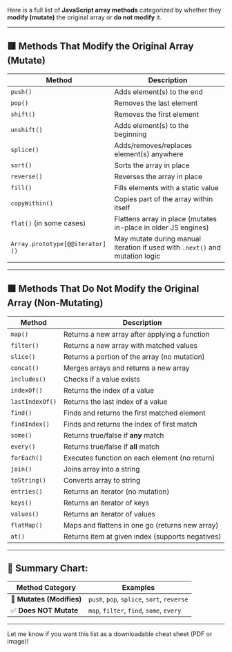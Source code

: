 Here is a full list of **JavaScript array methods** categorized by whether they **modify (mutate)** the original array or **do not modify** it.

---

## 🟥 Methods That **Modify** the Original Array (Mutate)

| Method                          | Description                                                                  |
| ------------------------------- | ---------------------------------------------------------------------------- |
| `push()`                        | Adds element(s) to the end                                                   |
| `pop()`                         | Removes the last element                                                     |
| `shift()`                       | Removes the first element                                                    |
| `unshift()`                     | Adds element(s) to the beginning                                             |
| `splice()`                      | Adds/removes/replaces element(s) anywhere                                    |
| `sort()`                        | Sorts the array in place                                                     |
| `reverse()`                     | Reverses the array in place                                                  |
| `fill()`                        | Fills elements with a static value                                           |
| `copyWithin()`                  | Copies part of the array within itself                                       |
| `flat()` (in some cases)        | Flattens array in place (mutates in-place in older JS engines)               |
| `Array.prototype[@@iterator]()` | May mutate during manual iteration if used with `.next()` and mutation logic |

---

## 🟩 Methods That **Do Not Modify** the Original Array (Non-Mutating)

| Method          | Description                                      |
| --------------- | ------------------------------------------------ |
| `map()`         | Returns a new array after applying a function    |
| `filter()`      | Returns a new array with matched values          |
| `slice()`       | Returns a portion of the array (no mutation)     |
| `concat()`      | Merges arrays and returns a new array            |
| `includes()`    | Checks if a value exists                         |
| `indexOf()`     | Returns the index of a value                     |
| `lastIndexOf()` | Returns the last index of a value                |
| `find()`        | Finds and returns the first matched element      |
| `findIndex()`   | Finds and returns the index of first match       |
| `some()`        | Returns true/false if **any** match              |
| `every()`       | Returns true/false if **all** match              |
| `forEach()`     | Executes function on each element (no return)    |
| `join()`        | Joins array into a string                        |
| `toString()`    | Converts array to string                         |
| `entries()`     | Returns an iterator (no mutation)                |
| `keys()`        | Returns an iterator of keys                      |
| `values()`      | Returns an iterator of values                    |
| `flatMap()`     | Maps and flattens in one go (returns new array)  |
| `at()`          | Returns item at given index (supports negatives) |

---

## 📝 Summary Chart:

| Method Category           | Examples                                   |
| ------------------------- | ------------------------------------------ |
| 🔧 **Mutates (Modifies)** | `push`, `pop`, `splice`, `sort`, `reverse` |
| ✅ **Does NOT Mutate**    | `map`, `filter`, `find`, `some`, `every`   |

---

Let me know if you want this list as a downloadable cheat sheet (PDF or image)!
